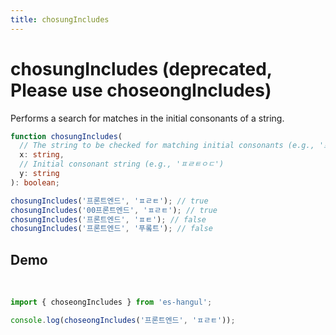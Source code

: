```yaml
---
title: chosungIncludes
---
```



# chosungIncludes (deprecated, Please use choseongIncludes)

Performs a search for matches in the initial consonants of a string.

```typescript
function chosungIncludes(
  // The string to be checked for matching initial consonants (e.g., '프론트엔드')
  x: string,
  // Initial consonant string (e.g., 'ㅍㄹㅌㅇㄷ')
  y: string
): boolean;
```

```typescript
chosungIncludes('프론트엔드', 'ㅍㄹㅌ'); // true
chosungIncludes('00프론트엔드', 'ㅍㄹㅌ'); // true
chosungIncludes('프론트엔드', 'ㅍㅌ'); // false
chosungIncludes('프론트엔드', '푸롴트'); // false
```

## Demo

<br />

<Sandpack>

```ts index.ts
import { choseongIncludes } from 'es-hangul';

console.log(choseongIncludes('프론트엔드', 'ㅍㄹㅌ'));
```

</Sandpack>
